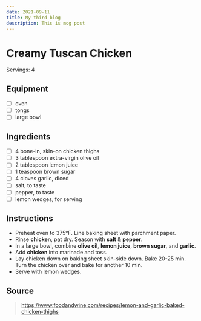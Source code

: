 ```yaml
---
date: 2021-09-11
title: My third blog
description: This is mog post
---
```


# Creamy Tuscan Chicken

Servings: 4

## Equipment

- [ ] oven
- [ ] tongs
- [ ] large bowl

## Ingredients

- [ ] 4 bone-in, skin-on chicken thighs
- [ ] 3 tablespoon extra-virgin olive oil
- [ ] 2 tablespoon lemon juice
- [ ] 1 teaspoon brown sugar
- [ ] 4 cloves garlic, diced
- [ ] salt, to taste
- [ ] pepper, to taste
- [ ] lemon wedges, for serving

## Instructions

- Preheat oven to 375&deg;F. Line baking sheet with parchment paper.
- Rinse **chicken**, pat dry. Season with **salt** & **pepper**.
- In a large bowl, combine **olive oil**, **lemon juice**, **brown sugar**, and **garlic**.
- Add **chicken** into marinade and toss.
- Lay chicken down on baking sheet skin-side down. Bake 20-25 min. Turn the chicken over and bake for another 10 min.
- Serve with lemon wedges.

## Source

> https://www.foodandwine.com/recipes/lemon-and-garlic-baked-chicken-thighs
